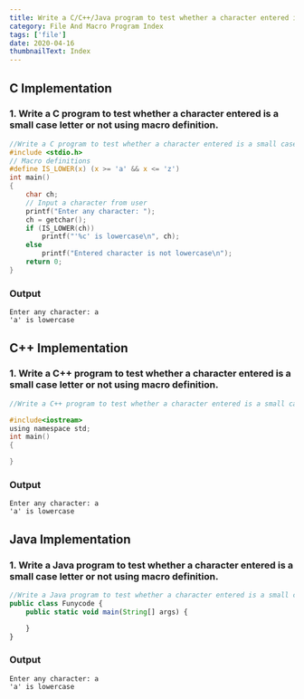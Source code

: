 ```yaml
---
title: Write a C/C++/Java program to test whether a character entered is a small case letter or not using macro definition.
category: File And Macro Program Index
tags: ['file']
date: 2020-04-16
thumbnailText: Index
---
```


## C Implementation
### 1. Write a C program to test whether a character entered is a small case letter or not using macro definition.
```c
//Write a C program to test whether a character entered is a small case letter or not using macro definition.
#include <stdio.h>
// Macro definitions
#define IS_LOWER(x) (x >= 'a' && x <= 'z')
int main()
{
    char ch;
    // Input a character from user
    printf("Enter any character: ");
    ch = getchar();
    if (IS_LOWER(ch))
        printf("'%c' is lowercase\n", ch);
    else
        printf("Entered character is not lowercase\n");
    return 0;
}
```
### Output
```
Enter any character: a
'a' is lowercase
```

## C++ Implementation
### 1. Write a C++ program to test whether a character entered is a small case letter or not using macro definition.
```c
//Write a C++ program to test whether a character entered is a small case letter or not using macro definition.

#include<iostream>
using namespace std;
int main()
{

}
```
### Output
```
Enter any character: a
'a' is lowercase
```

## Java Implementation
### 1. Write a Java program to test whether a character entered is a small case letter or not using macro definition.
```js
//Write a Java program to test whether a character entered is a small case letter or not using macro definition.
public class Funycode {
    public static void main(String[] args) {

    }
}
```
### Output
```
Enter any character: a
'a' is lowercase
```
